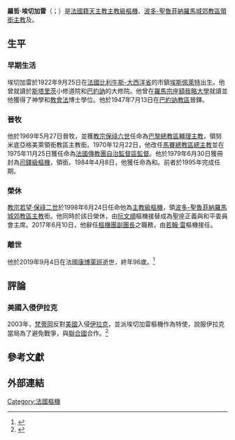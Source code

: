 {{Refimprove|time=2019-09-05T11:44:30+00:00}}
{{citation style|time=2019-07-07T14:50:09+00:00}}
{{Infobox Christian leader
| type             = cardinal
| honorific-prefix = 
| name             = 羅哲·埃切加雷<br />Roger Etchegaray
| honorific-suffix = 
| title            = {{link-en|宗座正義與和平委員會|Pontifical Council for Justice and Peace|宗座正義與和平委員會主席}}
| image            = Roger Etchegaray 2012.jpg
| image_size       = 
| alt              = 
| see              = 波多-聖魯菲納羅馬城郊教區
| elected          = 
| appointed        = 1984年4月8日
| term             = 
| term_start       = 
| quashed          = 
| term_end         = 1998年6月24日
| predecessor      = {{link-en|伯爾納鐸·加汀|Bernardin Gantin}}
| opposed          = 
| successor        = [[阮文順|阮文順]]樞機
| other_post       = {{unbulleted list|[[天主教波多-聖魯菲納羅馬城郊教區|波多-聖魯菲納羅馬城郊教區領銜主教]]}}
<!---------- Orders ---------->
| ordination       = 1947年7月13日
| ordained_by      = 
| consecration     = 1969年5月27日
| consecrated_by   = 
| cardinal         = 1979年6月30日
| rank             = [[樞機|主教級樞機]]
<!---------- Personal details ---------->
| birth_name       = Roger Marie Élie Etchegaray
| birth_date       = {{birth date|1922|9|25|df=y}}
| birth_place      = [[法國|法國]][[比利牛斯-大西洋省|比利牛斯-大西洋省]][[埃斯佩萊特|埃斯佩萊特]]
| death_date       = {{death date and age|2019|09|04|1922|9|25|df=y}}
| death_place      = 法國[[康博萊班|康博萊班]]
| buried           = 
| nationality      = [[法國人|法國籍]]
| religion         = [[天主教|天主教]]
| residence        = 
| parents          = 
| spouse           = 
| children         = 
| occupation       = 
| profession       = 
| previous_post    = {{unbulleted list|[[天主教巴黎總教區|巴黎總教區輔理主教]]（1969年－1970年）|努米底亞格美萊領銜教區領銜主教（1969年－1970年）|[[天主教馬賽總教區|馬賽總教區總主教]]（1970年－1985年）|[[天主教法國傳教團自治監督區|法國傳教團自治監督區監督]]（1975年－1982年）|{{link-en|聖良一世堂|San Leone I|聖良一世堂區領銜司鐸}}（1979年－1998年）|{{link-en|宗座一心理事會|Pontifical Council Cor Unum|宗座一心理事會主席}}（1984年－1995年）|[[樞機團|樞機團副團長]]（2005年－2017年）}}
| alma_mater       = 
| motto            = 
| signature        = 
| signature_alt    = 
| coat_of_arms     = 
| coat_of_arms_alt = 
}}
'''羅哲·埃切加雷'''（{{lang-fr|Roger Etchegaray}}；{{bd|1922年|9月25日|2019年|9月4日|catIdx=Roger Etchegaray}}）是[[法國人|法國籍]][[天主教|天主教]][[樞機|主教級樞機]]、[[天主教波多-聖魯菲納羅馬城郊教區|波多-聖魯菲納羅馬城郊教區領銜主教]]及{{link-en|宗座正義與和平委員會|Pontifical Council for Justice and Peace|宗座正義與和平委員會主席}}。

==生平==
===早期生活===
埃切加雷於1922年9月25日在[[法國|法國]][[比利牛斯-大西洋省|比利牛斯-大西洋省]]的市鎮[[埃斯佩萊特|埃斯佩萊特]]出生。他曾就讀於[[斯塔里茨|斯塔里茨]]小修道院和[[巴約訥_(比利牛斯-大西洋省)|巴約訥]]的大修院。他曾在[[羅馬|羅馬]][[宗座額我略大學|宗座額我略大學]]就讀並他獲得了神學和[[教會法|教會法]]博士學位。他於1947年7月13日在[[天主教巴約訥教區|巴約訥教區]]晉鐸。

===晉牧===
他於1969年5月27日晉牧，並獲[[教宗保祿六世|教宗保祿六世]]任命為[[天主教巴黎總教區|巴黎總教區輔理主教]]，領努米底亞格美萊領銜教區主教銜。1970年12月22日，他改任[[天主教馬賽總教區|馬賽總教區總主教]]並在1975年11月25日獲任命為[[天主教法國傳教團自治監督區|法國傳教團自治監督區監督]]。他於1979年6月30日獲冊封為[[樞機|司鐸級樞機]]，領{{link-en|聖良一世堂|San Leone I|聖良一世堂區司鐸}}銜。1984年4月8日，他獲任命為{{link-en|宗座一心理事會|Pontifical Council Cor Unum|宗座一心理事會主席}}和{{link-en|宗座正義與和平委員會|Pontifical Council for Justice and Peace|宗座正義與和平委員會主席}}。前者於1995年完成任期。

===榮休===
[[教宗若望·保祿二世|教宗若望·保祿二世]]於1998年6月24日任命他為[[樞機|主教級樞機]]，領[[天主教波多-聖魯菲納羅馬城郊教區|波多-聖魯菲納羅馬城郊教區主教]]銜。他同時於該日榮休，由[[阮文順|阮文順]]樞機接替成為聖座正義與和平委員會主席。2017年6月10日，他辭任[[樞機團|樞機團副團長]]之職務，由[[若翰·雷|若翰·雷]]樞機接任。

=== 離世 ===
他於2019年9月4日在法國[[康博萊班|康博萊班]]逝世，終年96歲。<ref>{{cite news |last1=Gomes |first1=Robin |title=French Cardinal Etchegaray dies. Pope Francis: a man of dialogue |url=https://www.vaticannews.va/en/vatican-city/news/2019-09/cardinal-etchegaray-dead-france.html |accessdate=2019-09-05 |publisher=Vatican News |date=2019-09-05 |archiveurl=https://web.archive.org/web/20190905114058/https://www.vaticannews.va/en/vatican-city/news/2019-09/cardinal-etchegaray-dead-france.html |archivedate=2019-09-05 |language=en}}</ref>

==評論==
===美國入侵伊拉克===
2003年，[[梵蒂岡|梵蒂岡]]反對[[美國|美國]]入侵[[伊拉克|伊拉克]]，並派埃切加雷樞機作為特使，說服伊拉克當局為了避免戰爭，與[[聯合國|聯合國]]合作。<ref>{{cite web|url=https://www.beliefnet.com/news/2003/02/pope-sends-peace-envoy-to-baghdad.aspx|title=Pope Sends Peace Envoy to Baghdad|website=www.beliefnet.com|access-date=2019-08-01|archive-date=2020-11-25|archive-url=https://web.archive.org/web/20201125090845/https://www.beliefnet.com/news/2003/02/pope-sends-peace-envoy-to-baghdad.aspx|dead-url=no}}</ref>

==參考文獻==
{{reflist}}

==外部連結==

{{Authority control}}
[[Category:法國樞機|Category:法國樞機]]